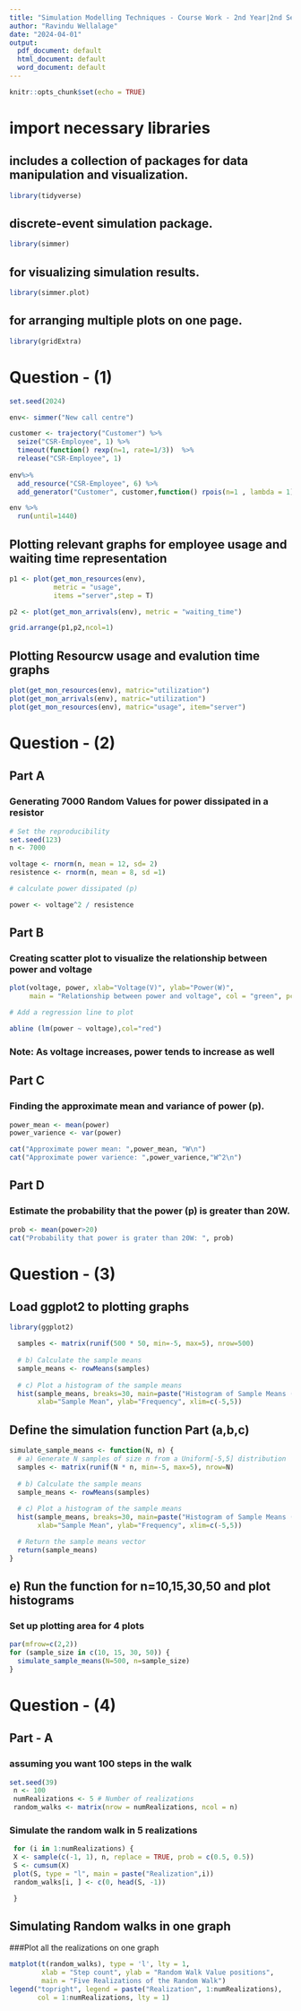 ```yaml
---
title: "Simulation Modelling Techniques - Course Work - 2nd Year|2nd Semester."
author: "Ravindu Wellalage"
date: "2024-04-01"
output:
  pdf_document: default
  html_document: default
  word_document: default
---
```


```r
knitr::opts_chunk$set(echo = TRUE)
```

# import necessary libraries

## includes a collection of packages for data manipulation and visualization.
```r
library(tidyverse)
```

## discrete-event simulation package.
```r
library(simmer) 
```

## for visualizing simulation results.
```r
library(simmer.plot) 
```

## for arranging multiple plots on one page.
```r
library(gridExtra) 
```

# Question - (1)
```r
set.seed(2024) 

env<- simmer("New call centre") 

customer <- trajectory("Customer") %>%
  seize("CSR-Employee", 1) %>%
  timeout(function() rexp(n=1, rate=1/3))  %>%
  release("CSR-Employee", 1)
 
env%>% 
  add_resource("CSR-Employee", 6) %>%
  add_generator("Customer", customer,function() rpois(n=1 , lambda = 1))

env %>%
  run(until=1440)
```

## Plotting relevant graphs for employee usage and waiting time representation
```r

p1 <- plot(get_mon_resources(env),
           metric = "usage",
           items ="server",step = T)

p2 <- plot(get_mon_arrivals(env), metric = "waiting_time")

grid.arrange(p1,p2,ncol=1)
```

## Plotting Resourcw usage and evalution time graphs
```r
plot(get_mon_resources(env), matric="utilization")
plot(get_mon_arrivals(env), matric="utilization")
plot(get_mon_resources(env), matric="usage", item="server")
```
# Question - (2)

## Part A 

### Generating 7000 Random Values for power dissipated in a resistor
```r
# Set the reproducibility
set.seed(123)
n <- 7000

voltage <- rnorm(n, mean = 12, sd= 2)
resistence <- rnorm(n, mean = 8, sd =1)

# calculate power dissipated (p)

power <- voltage^2 / resistence
```
## Part B

### Creating scatter plot to visualize the relationship between power and voltage

```r
plot(voltage, power, xlab="Voltage(V)", ylab="Power(W)",
     main = "Relationship between power and voltage", col = "green", pch = 16)

# Add a regression line to plot

abline (lm(power ~ voltage),col="red")

```
### Note: As voltage increases, power tends to increase as well

## Part C

### Finding the approximate mean and variance of power (p).
```r
power_mean <- mean(power)
power_varience <- var(power)

cat("Approximate power mean: ",power_mean, "W\n")
cat("Approximate power varience: ",power_varience,"W^2\n")


```
## Part D

### Estimate the probability that the power (p) is greater than 20W.

```r
prob <- mean(power>20)
cat("Probability that power is grater than 20W: ", prob)
```
# Question - (3)

## Load ggplot2 to plotting graphs
```r
library(ggplot2)
```


```r
  samples <- matrix(runif(500 * 50, min=-5, max=5), nrow=500)
  
  # b) Calculate the sample means
  sample_means <- rowMeans(samples)
  
  # c) Plot a histogram of the sample means
  hist(sample_means, breaks=30, main=paste("Histogram of Sample Means (n=", 50, ")"),
       xlab="Sample Mean", ylab="Frequency", xlim=c(-5,5))
```

## Define the simulation function Part (a,b,c)
```r
simulate_sample_means <- function(N, n) {
  # a) Generate N samples of size n from a Uniform[-5,5] distribution
  samples <- matrix(runif(N * n, min=-5, max=5), nrow=N)
  
  # b) Calculate the sample means
  sample_means <- rowMeans(samples)
  
  # c) Plot a histogram of the sample means
  hist(sample_means, breaks=30, main=paste("Histogram of Sample Means (n=", n, ")"),
       xlab="Sample Mean", ylab="Frequency", xlim=c(-5,5))

  # Return the sample means vector
  return(sample_means)
}

```

## e) Run the function for n=10,15,30,50 and plot histograms

### Set up plotting area for 4 plots
```r
par(mfrow=c(2,2)) 
for (sample_size in c(10, 15, 30, 50)) {
  simulate_sample_means(N=500, n=sample_size)
}
```


# Question - (4)

## Part - A 

### assuming you want 100 steps in the walk
```r

set.seed(39)
 n <- 100 
 numRealizations <- 5 # Number of realizations
 random_walks <- matrix(nrow = numRealizations, ncol = n)
```

### Simulate the random walk in 5 realizations

```r
 for (i in 1:numRealizations) {
 X <- sample(c(-1, 1), n, replace = TRUE, prob = c(0.5, 0.5))
 S <- cumsum(X)
 plot(S, type = "l", main = paste("Realization",i))
 random_walks[i, ] <- c(0, head(S, -1))

 }
```
## Simulating Random walks in one graph
###Plot all the realizations on one graph
```r
matplot(t(random_walks), type = 'l', lty = 1, 
        xlab = "Step count", ylab = "Random Walk Value positions", 
        main = "Five Realizations of the Random Walk")
legend("topright", legend = paste("Realization", 1:numRealizations), 
       col = 1:numRealizations, lty = 1)
```



